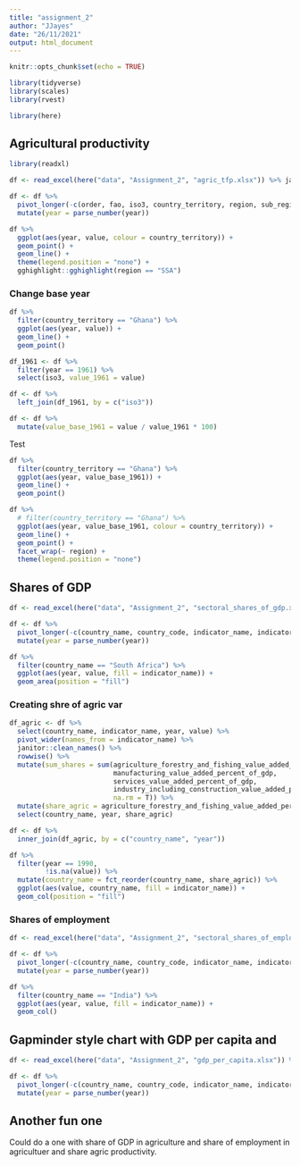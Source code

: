 ```yaml
---
title: "assignment_2"
author: "JJayes"
date: "26/11/2021"
output: html_document
---
```


```r
knitr::opts_chunk$set(echo = TRUE)

library(tidyverse)
library(scales)
library(rvest)

library(here)

```


## Agricultural productivity

```r
library(readxl)

df <- read_excel(here("data", "Assignment_2", "agric_tfp.xlsx")) %>% janitor::clean_names()

df <- df %>% 
  pivot_longer(-c(order, fao, iso3, country_territory, region, sub_region, inc_i), names_to = "year") %>% 
  mutate(year = parse_number(year))

```



```r
df %>%
  ggplot(aes(year, value, colour = country_territory)) +
  geom_point() +
  geom_line() +
  theme(legend.position = "none") +
  gghighlight::gghighlight(region == "SSA")
```

### Change base year

```r
df %>% 
  filter(country_territory == "Ghana") %>% 
  ggplot(aes(year, value)) +
  geom_line() +
  geom_point()
```

```r
df_1961 <- df %>% 
  filter(year == 1961) %>% 
  select(iso3, value_1961 = value)

df <- df %>% 
  left_join(df_1961, by = c("iso3"))

df <- df %>% 
  mutate(value_base_1961 = value / value_1961 * 100)
```


Test

```r
df %>% 
  filter(country_territory == "Ghana") %>% 
  ggplot(aes(year, value_base_1961)) +
  geom_line() +
  geom_point()
```

```r
df %>% 
  # filter(country_territory == "Ghana") %>% 
  ggplot(aes(year, value_base_1961, colour = country_territory)) +
  geom_line() +
  geom_point() +
  facet_wrap(~ region) +
  theme(legend.position = "none")
```


## Shares of GDP

```r
df <- read_excel(here("data", "Assignment_2", "sectoral_shares_of_gdp.xlsx")) %>% janitor::clean_names()

df <- df %>% 
  pivot_longer(-c(country_name, country_code, indicator_name, indicator_code), names_to = "year") %>% 
  mutate(year = parse_number(year))

```

```r
df %>% 
  filter(country_name == "South Africa") %>% 
  ggplot(aes(year, value, fill = indicator_name)) +
  geom_area(position = "fill")
```

### Creating shre of agric var

```r
df_agric <- df %>% 
  select(country_name, indicator_name, year, value) %>% 
  pivot_wider(names_from = indicator_name) %>% 
  janitor::clean_names() %>% 
  rowwise() %>% 
  mutate(sum_shares = sum(agriculture_forestry_and_fishing_value_added_percent_of_gdp, 
                          manufacturing_value_added_percent_of_gdp, 
                          services_value_added_percent_of_gdp,
                          industry_including_construction_value_added_percent_of_gdp,
                          na.rm = T)) %>% 
  mutate(share_agric = agriculture_forestry_and_fishing_value_added_percent_of_gdp / sum_shares*100) %>% 
  select(country_name, year, share_agric)
```

```r
df <- df %>% 
  inner_join(df_agric, by = c("country_name", "year"))
```


```r
df %>% 
  filter(year == 1990,
         !is.na(value)) %>% 
  mutate(country_name = fct_reorder(country_name, share_agric)) %>% 
  ggplot(aes(value, country_name, fill = indicator_name)) +
  geom_col(position = "fill")
```

### Shares of employment

```r
df <- read_excel(here("data", "Assignment_2", "sectoral_shares_of_employment.xlsx")) %>% janitor::clean_names()

df <- df %>% 
  pivot_longer(-c(country_name, country_code, indicator_name, indicator_code), names_to = "year") %>% 
  mutate(year = parse_number(year))

```

```r
df %>% 
  filter(country_name == "India") %>% 
  ggplot(aes(year, value, fill = indicator_name)) +
  geom_col()
```



## Gapminder style chart with GDP per capita and 

```r
df <- read_excel(here("data", "Assignment_2", "gdp_per_capita.xlsx")) %>% janitor::clean_names()

df <- df %>% 
  pivot_longer(-c(country_name, country_code, indicator_name, indicator_code), names_to = "year") %>% 
  mutate(year = parse_number(year))
```



## Another fun one

Could do a one with share of GDP in agriculture and share of employment in agricultuer and share agric productivity.







